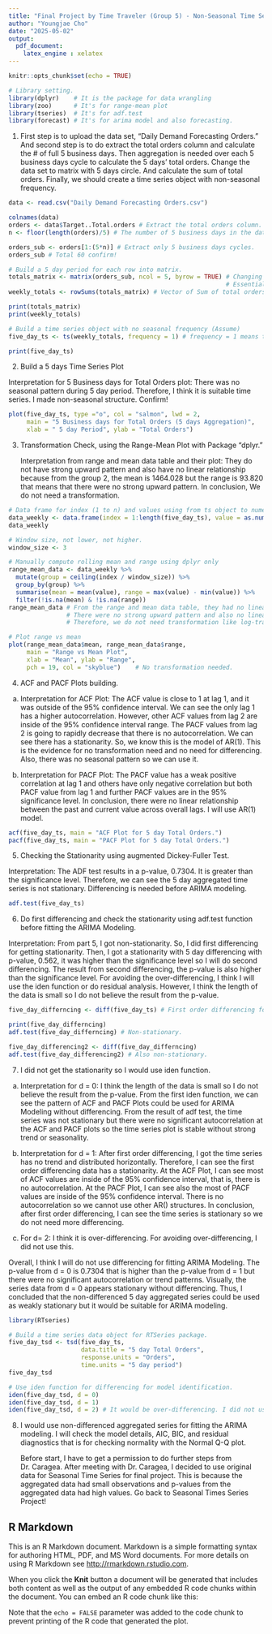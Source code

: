 ---
title: "Final Project by Time Traveler (Group 5) - Non-Seasonal Time Series Analysis by Weekly Aggregation of Daily Demand Forecasting Orders"
author: "Youngjae Cho"
date: "2025-05-02"
output:
  pdf_document:
    latex_engine : xelatex
---

```{r setup, include=FALSE}
knitr::opts_chunk$set(echo = TRUE)

# Library setting. 
library(dplyr)    # It is the package for data wrangling
library(zoo)      # It's for range-mean plot
library(tseries)  # It's for adf.test
library(forecast) # It's for arima model and also forecasting. 
```

1. First step is to upload the data set, "Daily Demand Forecasting Orders." 
   And second step is to do extract the total orders column and calculate the # of full 5 business days.
   Then aggregation is needed over each 5 business days cycle to calculate the 5 days' total orders.
   Change the data set to matrix with 5 days circle. And calculate the sum of total orders. 
   Finally, we should create a time series object with non-seasonal frequency. 
   
```{r}
data <- read.csv("Daily Demand Forecasting Orders.csv")

colnames(data)
orders <- data$Target..Total.orders # Extract the total orders column.
n <- floor(length(orders)/5) # The number of 5 business days in the data set. 

orders_sub <- orders[1:(5*n)] # Extract only 5 business days cycles.
orders_sub # Total 60 confirm! 

# Build a 5 day period for each row into matrix. 
totals_matrix <- matrix(orders_sub, ncol = 5, byrow = TRUE) # Changing vector to matrix.
                                                            # Essential for fitting ARIMA model. 
weekly_totals <- rowSums(totals_matrix) # Vector of Sum of total orders. 

print(totals_matrix)
print(weekly_totals)

# Build a time series object with no seasonal frequency (Assume)
five_day_ts <- ts(weekly_totals, frequency = 1) # frequency = 1 means the non-seasonal time series. 

print(five_day_ts)
```

2. Build a 5 days Time Series Plot

Interpretation for 5 Business days for Total Orders plot: 
There was no seasonal pattern during 5 day period. Therefore, I think it is suitable time series. 
I made non-seasonal structure. Confirm! 
```{r}
plot(five_day_ts, type ="o", col = "salmon", lwd = 2, 
     main = "5 Business days for Total Orders (5 days Aggregation)",
     xlab = " 5 day Period", ylab = "Total Orders") 
```
3. Transformation Check, using the Range-Mean Plot with Package "dplyr."

   Interpretation from range and mean data table and their plot: 
   They do not have strong upward pattern and also have no linear relationship because from the group 2, 
   the mean is 1464.028 but the range is 93.820 that means that there were no strong upward pattern. 
   In conclusion, We do not need a transformation.
   
```{r}
# Data frame for index (1 to n) and values using from ts object to numeric vector. 
data_weekly <- data.frame(index = 1:length(five_day_ts), value = as.numeric(five_day_ts))
data_weekly

# Window size, not lower, not higher. 
window_size <- 3

# Manually compute rolling mean and range using dplyr only
range_mean_data <- data_weekly %>%
  mutate(group = ceiling(index / window_size)) %>%
  group_by(group) %>%
  summarise(mean = mean(value), range = max(value) - min(value)) %>%
  filter(!is.na(mean) & !is.na(range))
range_mean_data # From the range and mean data table, they had no linear relationship. 
                # There were no strong upward pattern and also no linear relationship.
                # Therefore, we do not need transformation like log-transformation. 

# Plot range vs mean
plot(range_mean_data$mean, range_mean_data$range,
     main = "Range vs Mean Plot",
     xlab = "Mean", ylab = "Range",
     pch = 19, col = "skyblue")    # No transformation needed.
```
4. ACF and PACF Plots building. 

a. Interpretation for ACF Plot: The ACF value is close to 1 at lag 1, and it was outside of the 95% confidence interval. We can see the only lag 1 has a higher autocorrelation. However, other ACF values from lag 2 are inside of the 95% confidence interval range. The PACF values from lag 2 is going to rapidly decrease that there is no autocorrelation. We can see there has a stationarity. So, we know this is the model of AR(1). 
This is the evidence for no transformation need and no need for differencing. 
Also, there was no seasonal pattern so we can use it. 

b. Interpretation for PACF Plot: The PACF value has a weak positive correlation at lag 1 and others have 
only negative correlation but both PACF value from lag 1 and further PACF values are in the 95% significance level. In conclusion, there were no linear relationship between the past and current value across overall lags. I will use AR(1) model. 
```{r}
acf(five_day_ts, main = "ACF Plot for 5 day Total Orders.")
pacf(five_day_ts, main = "PACF Plot for 5 day Total Orders.")
```
5. Checking the Stationarity using augmented Dickey-Fuller Test. 

Interpretation: The ADF test results in a p-value, 0.7304. It is greater than the significance level.
Therefore, we can see the 5 day aggregated time series is not stationary. 
Differencing is needed before ARIMA modeling. 

```{r}
adf.test(five_day_ts)
```
6. Do first differencing and check the stationarity using adf.test function before fitting the ARIMA Modeling.

Interpretation: From part 5, I got non-stationarity. So, I did first differencing for getting stationarity.
Then, I got a stationarity with 5 day differencing with p-value, 0.562, it was higher than the significance level so I will do second differencing. 
The result from second differencing, the p-value is also higher than the significance level. 
For avoiding the over-differencing, I think I will use the iden function or do residual analysis. 
However, I think the length of the data is small so I do not believe the result from the p-value. 

```{r}
five_day_differncing <- diff(five_day_ts) # First order differencing for getting stationarity.

print(five_day_differncing)
adf.test(five_day_differncing) # Non-stationary.

five_day_differencing2 <- diff(five_day_differncing)
adf.test(five_day_differencing2) # Also non-stationary.
```
7. I did not get the stationarity so I would use iden function.

a. Interpretation for d = 0: 
I think the length of the data is small so I do not believe the result from the p-value. 
From the first iden function, we can see the pattern of ACF and PACF Plots could be used for ARIMA Modeling without differencing. 
From the result of adf test, the time series was not stationary but there were no significant autocorrelation at the ACF and PACF plots so the time series plot is stable without strong trend or seasonality. 

b. Interpretation for d = 1:
After first order differencing, I got the time series has no trend and distributed horizontally. Therefore, I can see the first order differencing data has a stationarity. 
At the ACF Plot, I can see most of ACF values are inside of the 95% confidence interval, that is, there is no autocorrelation. 
At the PACF Plot, I can see also the most of PACF values are inside of the 95% confidence interval. There is no autocorrelation so we cannot use other AR() structures. 
In conclusion, after first order differencing, I can see the time series is stationary so we do not need more differencing. 

c. For d= 2: I think it is over-differencing. For avoiding over-differencing, I did not use this. 

Overall, I think I will do not use differencing for fitting ARIMA Modeling. 
The p-value from d = 0 is 0.7304 that is higher than the p-value from d = 1 but there were no significant autocorrelation or trend patterns. Visually, the series data from d = 0 appears stationary without differencing. Thus, I concluded that the non-differenced 5 day aggregated series could be used as weakly
stationary but it would be suitable for ARIMA modeling. 

```{r}
library(RTseries)

# Build a time series data object for RTSeries package. 
five_day_tsd <- tsd(five_day_ts, 
                    data.title = "5 day Total Orders",
                    response.units = "Orders",
                    time.units = "5 day period")
five_day_tsd

# Use iden function for differencing for model identification. 
iden(five_day_tsd, d = 0) 
iden(five_day_tsd, d = 1)
iden(five_day_tsd, d = 2) # It would be over-differencing. I did not use this. 
```
8. I would use non-differenced aggregated series for fitting the ARIMA modeling. 
   I will check the model details, AIC, BIC, and residual diagnostics that is for checking normality with the    Normal Q-Q plot. 

   Before start, I have to get a permission to do further steps from Dr. Caragea. 
   After meeting with Dr. Caragea, I decided to use original data for Seasonal Time Series for final project. This is because the aggregated data had small observations and p-values from the aggregated data had high values.
   Go back to Seasonal Times Series Project! 


























## R Markdown

This is an R Markdown document. Markdown is a simple formatting syntax for authoring HTML, PDF, and MS Word documents. For more details on using R Markdown see <http://rmarkdown.rstudio.com>.

When you click the **Knit** button a document will be generated that includes both content as well as the output of any embedded R code chunks within the document. You can embed an R code chunk like this:

Note that the `echo = FALSE` parameter was added to the code chunk to prevent printing of the R code that generated the plot.
